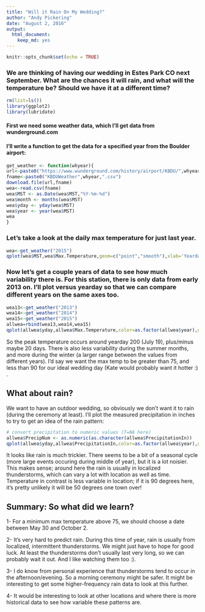 ```yaml
---
title: "Will it Rain On My Wedding?"
author: "Andy Pickering"
date: "August 2, 2016"
output: 
  html_document: 
    keep_md: yes
---
```


```r
knitr::opts_chunk$set(echo = TRUE)
```

### We are thinking of having our wedding in Estes Park CO next September. What are the chances it will rain, and what will the temperature be? Should we have it at a different time?


```r
rm(list=ls())
library(ggplot2)
library(lubridate)
```

#### First we need some weather data, which I'll get data from wunderground.com
#### I'll write a function to get the data for a specified year from the Boulder airport:
``` r
get_weather <- function(whyear){
url<-paste0("https://www.wunderground.com/history/airport/KBDU/",whyear,"/1/1/CustomHistory.html?dayend=31&monthend=12&yearend=",whyear,"&req_city=&req_state=&req_statename=&reqdb.zip=&reqdb.magic=&reqdb.wmo=&format=1")
fname<-paste0("KBDUWeather",whyear,".csv")
download.file(url,fname)
wea<-read.csv(fname)
wea$MST <- as.Date(wea$MST,"%Y-%m-%d")
wea$month <- months(wea$MST)
wea$yday <- yday(wea$MST)
wea$year <- year(wea$MST)
wea
}
```


### Let's take a look at the daily max temperature for just last year.
```r
wea<-get_weather("2015")
qplot(wea$MST,wea$Max.Temperature,geom=c("point","smooth"),xlab='Yearday',ylab='Max Temp',main='2015')
```

### Now let's get a couple years of data to see how much variability there is. For this station, there is only data from early 2013 on. I'll plot versus yearday so that we can compare different years on the same axes too.

```r
wea13<-get_weather("2013")
wea14<-get_weather("2014")
wea15<-get_weather("2015")
allwea=rbind(wea13,wea14,wea15)
qplot(allwea$yday,allwea$Max.Temperature,color=as.factor(allwea$year),geom=c("point","smooth"),xlab='Yearday',ylab='Max Temp',main='Max Temperature @ Boulder Aiport') + geom_hline(yintercept=75)  + geom_hline(yintercept=90)+geom_vline(xintercept = 150)+geom_vline(xintercept = 275)
```

So the peak temperature occurs around yearday 200 (July 19), plus/minus maybe 20 days. There is also less variability during the summer months, and more during the winter (a larger range between the values from different years). I'd say we want the max temp to be greater than 75, and less than 90 for our ideal wedding day (Kate would probably want it hotter :) .

## What about rain?
We want to have an outdoor wedding, so obviously we don't want it to rain (during the ceremony at least). I'll plot the measured precipitation in inches to try to get an idea of the rain pattern:
```r
# convert precipitation to numeric values (T=NA here)
allwea$PrecipNum <- as.numeric(as.character(allwea$PrecipitationIn))
qplot(allwea$yday,allwea$PrecipitationIn,color=as.factor(allwea$year),geom=c("point","smooth"),xlab='Yearday',ylab='Precip (in.)',main='Daily Precip in Boulder')+ylim(0,1)
```

It looks like rain is much trickier. There seems to be a bit of a seasonal cycle (more large events occuring during middle of year), but it is a lot noisier. This makes sense; around here the rain is usually in localized thunderstorms, which can vary a lot with location as well as time. Temperature in contrast is less variable in location; if it is 90 degrees here, it's pretty unlikely it will be 50 degrees one town over! 

## Summary: So what did we learn?

1- For a minimum max temperature above 75, we should choose a date between May 30 and October 2.

2- It's very hard to predict rain. During this time of year, rain is usually from localized, intermittent thunderstorms. We might just have to hope for good luck. At least the thunderstorms don't usually last very long, so we can probably wait it out. And I like watching them too :).

3- I do know from personal experience that thunderstorms tend to occur in the afternoon/evening. So a morning ceremony might be safer. It might be interesting to get some higher-frequency rain data to look at this further.

4- It would be interesting to look at other locations and where there is more historical data to see how variable these patterns are.